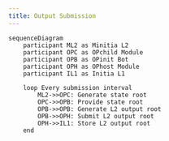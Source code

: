 ```yaml
---
title: Output Submission
---
```


```mermaid
sequenceDiagram
    participant ML2 as Minitia L2
    participant OPC as OPchild Module
    participant OPB as OPinit Bot
    participant OPH as OPhost Module
    participant IL1 as Initia L1

    loop Every submission interval
        ML2->>OPC: Generate state root
        OPC->>OPB: Provide state root
        OPB->>OPB: Generate L2 output root
        OPB->>OPH: Submit L2 output root
        OPH->>IL1: Store L2 output root
    end
```